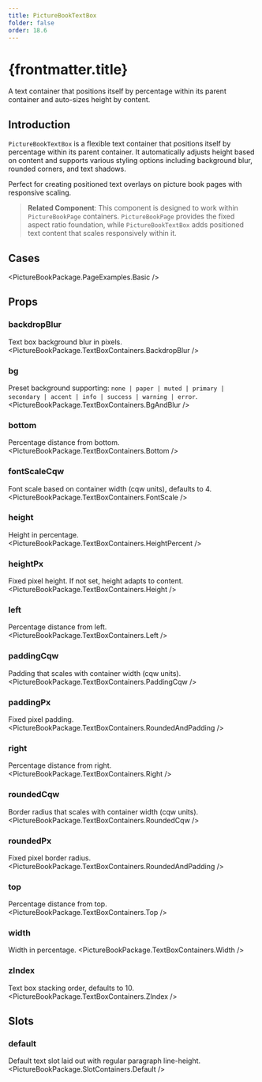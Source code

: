 ```yaml
---
title: PictureBookTextBox
folder: false
order: 18.6
---
```



# {frontmatter.title}

A text container that positions itself by percentage within its parent container and auto-sizes height by content.

## Introduction

`PictureBookTextBox` is a flexible text container that positions itself by percentage within its parent container. It automatically adjusts height based on content and supports various styling options including background blur, rounded corners, and text shadows.

Perfect for creating positioned text overlays on picture book pages with responsive scaling.

> **Related Component**: This component is designed to work within `PictureBookPage` containers. `PictureBookPage` provides the fixed aspect ratio foundation, while `PictureBookTextBox` adds positioned text content that scales responsively within it.

## Cases

<PictureBookPackage.PageExamples.Basic />

## Props

### backdropBlur
Text box background blur in pixels.
<PictureBookPackage.TextBoxContainers.BackdropBlur />

### bg
Preset background supporting: `none | paper | muted | primary | secondary | accent | info | success | warning | error`.
<PictureBookPackage.TextBoxContainers.BgAndBlur />

### bottom
Percentage distance from bottom.
<PictureBookPackage.TextBoxContainers.Bottom />

### fontScaleCqw
Font scale based on container width (cqw units), defaults to 4.
<PictureBookPackage.TextBoxContainers.FontScale />

### height
Height in percentage.
<PictureBookPackage.TextBoxContainers.HeightPercent />

### heightPx
Fixed pixel height. If not set, height adapts to content.
<PictureBookPackage.TextBoxContainers.Height />

### left
Percentage distance from left.
<PictureBookPackage.TextBoxContainers.Left />

### paddingCqw
Padding that scales with container width (cqw units).
<PictureBookPackage.TextBoxContainers.PaddingCqw />

### paddingPx
Fixed pixel padding.
<PictureBookPackage.TextBoxContainers.RoundedAndPadding />

### right
Percentage distance from right.
<PictureBookPackage.TextBoxContainers.Right />

### roundedCqw
Border radius that scales with container width (cqw units).
<PictureBookPackage.TextBoxContainers.RoundedCqw />

### roundedPx
Fixed pixel border radius.
<PictureBookPackage.TextBoxContainers.RoundedAndPadding />

### top
Percentage distance from top.
<PictureBookPackage.TextBoxContainers.Top />

### width
Width in percentage.
<PictureBookPackage.TextBoxContainers.Width />

### zIndex
Text box stacking order, defaults to 10.
<PictureBookPackage.TextBoxContainers.ZIndex />

## Slots

### default
Default text slot laid out with regular paragraph line-height.
<PictureBookPackage.SlotContainers.Default />
